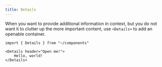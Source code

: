 ```yaml
---
title: Details
---
```


When you want to provide additional information in context, but you do not want it to clutter up the more important content, use `<Details>` to add an openable container.

```mdx live
import { Details } from "~/components"

<Details header="Open me!">
    Hello, world!
</Details>
```